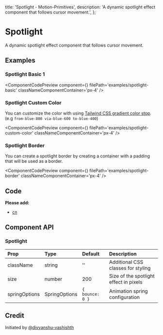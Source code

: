   title: 'Spotlight - Motion-Primitives',
  description:
    'A dynamic spotlight effect component that follows cursor movement.',
};


# Spotlight

A dynamic spotlight effect component that follows cursor movement.

## Examples

### Spotlight Basic 1

<ComponentCodePreview
  component={<SpotlightBasic />}
  filePath='examples/spotlight-basic'
  classNameComponentContainer='px-4'
/>

### Spotlight Custom Color

You can customize the color with using [Tailwind CSS gradient color stop](https://tailwindcss.com/docs/gradient-color-stops). (e.g `from-blue-800 via-blue-600 to-blue-400`)

<ComponentCodePreview
  component={<SpotlightCustomColor />}
  filePath='examples/spotlight-custom-color'
  classNameComponentContainer='px-4'
/>

### Spotlight Border

You can create a spotlight border by creating a container with a padding that will be used as a border.

<ComponentCodePreview
  component={<SpotlightBorder />}
  filePath='examples/spotlight-border'
  classNameComponentContainer='px-4'
/>

## Code

<CodeBlock filePath='components/core/spotlight.tsx' />

**Please add:**

- [cn](https://github.com/ibelick/motion-primitives/blob/main/lib/utils.ts)

## Component API

### Spotlight

| Prop          | Type          | Default         | Description                            |
| :------------ | :------------ | :-------------- | :------------------------------------- |
| className     | string        | ''              | Additional CSS classes for styling     |
| size          | number        | 200             | Size of the spotlight effect in pixels |
| springOptions | SpringOptions | `{ bounce: 0 }` | Animation spring configuration         |

## Credit

Initiated by [@divyanshu-vashishth](https://github.com/divyanshu-vashishth)
